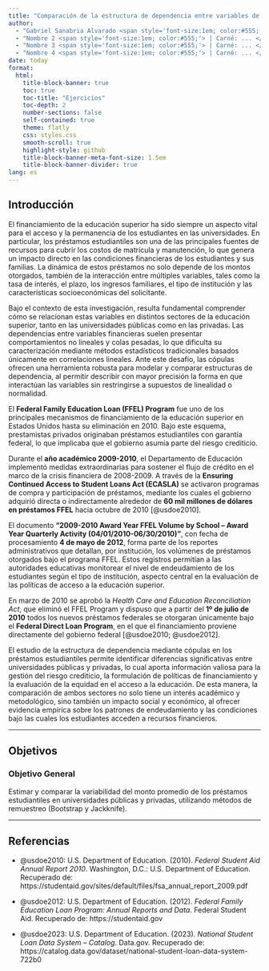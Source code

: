 ```yaml
---
title: "Comparación de la estructura de dependencia entre variables de préstamos estudiantiles en universidades públicas y privadas mediante cópulas"
author:
  - "Gabriel Sanabria Alvarado <span style='font-size:1em; color:#555;'> | Carné: C27184 </span>"
  - "Nombre 2 <span style='font-size:1em; color:#555;'> | Carné: ... </span>"
  - "Nombre 3 <span style='font-size:1em; color:#555;'> | Carné: ... </span>"
  - "Nombre 4 <span style='font-size:1em; color:#555;'> | Carné: ... </span>"
date: today
format:
  html:
    title-block-banner: true
    toc: true
    toc-title: "Ejercicios"
    toc-depth: 2
    number-sections: false
    self-contained: true
    theme: flatly
    css: styles.css
    smooth-scroll: true
    highlight-style: github
    title-block-banner-meta-font-size: 1.5em
    title-block-banner-divider: true
lang: es
---
```


## Introducción

El financiamiento de la educación superior ha sido siempre un aspecto vital para el acceso y la permanencia de los estudiantes en las universidades. En particular, los préstamos estudiantiles son una de las principales fuentes de recursos para cubrir los costos de matrícula y manutención, lo que genera un impacto directo en las condiciones financieras de los estudiantes y sus familias. La dinámica de estos préstamos no solo depende de los montos otorgados, también de la interacción entre múltiples variables, tales como la tasa de interés, el plazo, los ingresos familiares, el tipo de institución y las características socioeconómicas del solicitante.

Bajo el contexto de esta investigación, resulta fundamental comprender cómo se relacionan estas variables en distintos sectores de la educación superior, tanto en las universidades públicas como en las privadas. Las dependencias entre variables financieras suelen presentar comportamientos no lineales y colas pesadas, lo que dificulta su caracterización mediante métodos estadísticos tradicionales basados únicamente en correlaciones lineales. Ante este desafío, las cópulas ofrecen una herramienta robusta para modelar y comparar estructuras de dependencia, al permitir describir con mayor precisión la forma en que interactúan las variables sin restringirse a supuestos de linealidad o normalidad.

El **Federal Family Education Loan (FFEL) Program** fue uno de los principales mecanismos de financiamiento de la educación superior en Estados Unidos hasta su eliminación en 2010. Bajo este esquema, prestamistas privados originaban préstamos estudiantiles con garantía federal, lo que implicaba que el gobierno asumía parte del riesgo crediticio.

Durante el **año académico 2009-2010**, el Departamento de Educación implementó medidas extraordinarias para sostener el flujo de crédito en el marco de la crisis financiera de 2008-2009. A través de la **Ensuring Continued Access to Student Loans Act (ECASLA)** se activaron programas de compra y participación de préstamos, mediante los cuales el gobierno adquirió directa o indirectamente alrededor de **60 mil millones de dólares en préstamos FFEL** hacia octubre de 2010 [@usdoe2010].

El documento **“2009-2010 Award Year FFEL Volume by School – Award Year Quarterly Activity (04/01/2010-06/30/2010)”**, con fecha de procesamiento **4 de mayo de 2012**, forma parte de los reportes administrativos que detallan, por institución, los volúmenes de préstamos otorgados bajo el programa FFEL. Estos registros permitían a las autoridades educativas monitorear el nivel de endeudamiento de los estudiantes según el tipo de institución, aspecto central en la evaluación de las políticas de acceso a la educación superior.

En marzo de 2010 se aprobó la *Health Care and Education Reconciliation Act*, que eliminó el FFEL Program y dispuso que a partir del **1º de julio de 2010** todos los nuevos préstamos federales se otorgaran únicamente bajo el **Federal Direct Loan Program**, en el que el financiamiento proviene directamente del gobierno federal [@usdoe2010; @usdoe2012].

El estudio de la estructura de dependencia mediante cópulas en los préstamos estudiantiles permite identificar diferencias significativas entre universidades públicas y privadas, lo cual aporta información valiosa para la gestión del riesgo crediticio, la formulación de políticas de financiamiento y la evaluación de la equidad en el acceso a la educación. De esta manera, la comparación de ambos sectores no solo tiene un interés académico y metodológico, sino también un impacto social y económico, al ofrecer evidencia empírica sobre los patrones de endeudamiento y las condiciones bajo las cuales los estudiantes acceden a recursos financieros.



---




## Objetivos

### Objetivo General

Estimar y comparar la variabilidad del monto promedio de los préstamos estudiantiles en universidades públicas y privadas, utilizando métodos de remuestreo (Bootstrap y Jackknife).

---

## Referencias

- @usdoe2010: U.S. Department of Education. (2010). *Federal Student Aid Annual Report 2010*. Washington, D.C.: U.S. Department of Education. Recuperado de: https://studentaid.gov/sites/default/files/fsa_annual_report_2009.pdf

- @usdoe2012: U.S. Department of Education. (2012). *Federal Family Education Loan Program: Annual Reports and Data*. Federal Student Aid. Recuperado de: https://studentaid.gov

- @usdoe2023: U.S. Department of Education. (2023). *National Student Loan Data System – Catalog*. Data.gov. Recuperado de: https://catalog.data.gov/dataset/national-student-loan-data-system-722b0
